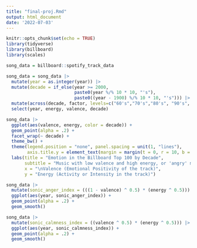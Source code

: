 ```yaml
---
title: "final-proj.Rmd"
output: html_document
date: '2022-07-03'
---
```


```r
knitr::opts_chunk$set(echo = TRUE)
library(tidyverse)
library(billboard)
library(scales)

song_data = billboard::spotify_track_data

song_data = song_data |>  
  mutate(year = as.integer(year)) |> 
  mutate(decade = if_else(year >= 2000,
                          paste0(year %/% 10 * 10, "'s"),
                          paste0((year - 1900) %/% 10 * 10, "'s"))) |> 
  mutate(across(decade, factor, levels=c("60's","70's","80's", "90's", "2000's", "2010's"))) |> 
  select(year, energy, valence, decade) 

```


```r
song_data |>  
  ggplot(aes(valence, energy, color = decade)) +
  geom_point(alpha = .2) +
  facet_wrap(~ decade) +
  theme_bw() +
  theme(legend.position = "none", panel.spacing = unit(1, "lines"), 
        axis.title.y = element_text(margin = margin(t = 0, r = 10, b = 0, l = 0))) +
  labs(title = "Emotion in the Billboard Top 100 by Decade",
       subtitle = "Music with low valence and high energy, or 'angry' music,\nhas become increasingly popular since the 1960's",
       x = "\nValence (Emotional Positivity of the track)",
       y = "Energy (Activity or Intensity in the track)")
```

```r
song_data |> 
  mutate(sonic_anger_index = (((1 - valence) ^ 0.5) * (energy ^ 0.5))) |> 
  ggplot(aes(year, sonic_anger_index)) +
  geom_point(alpha = .2) +
  geom_smooth()

song_data |> 
  mutate(sonic_calmness_index = ((valence ^ 0.5) * (energy ^ 0.5))) |> 
  ggplot(aes(year, sonic_calmness_index)) +
  geom_point(alpha = .2) +
  geom_smooth()
```



